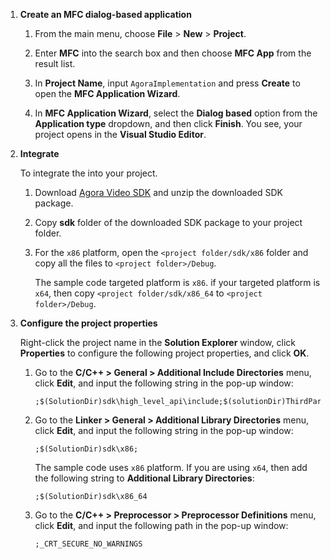
<PlatformWrapper platform="windows">

1. **Create an MFC dialog-based application**

    1. From the main menu, choose **File** > **New** > **Project**.

    1. Enter **MFC** into the search box and then choose **MFC App** from the result list.
    
    1. In **Project Name**, input `AgoraImplementation` and press **Create** to open the **MFC Application Wizard**.

    1. In **MFC Application Wizard**, select the **Dialog based** option from the **Application type** dropdown, and then click **Finish**. You see, your project opens in the **Visual Studio Editor**.


1. **Integrate <Vpd k="SDK" />**

    To integrate the <Vpd k="SDK" /> into your project.

    1. Download [Agora Video SDK](https://download.agora.io/sdk/release/Agora_Native_SDK_for_Windows_v4.1.0_FULL.zip) and unzip the downloaded SDK package.

    1. Copy **sdk** folder of the downloaded SDK package to your project folder.

    1. For the `x86` platform, open the `<project folder/sdk/x86` folder and copy all the files to `<project folder>/Debug`.
       
         The sample code targeted platform is `x86`. if your targeted platform is `x64`, then copy `<project folder/sdk/x86_64` to `<project folder>/Debug`.

1. **Configure the project properties**

    Right-click the project name in the **Solution Explorer** window, click **Properties** to configure the following project properties, and click **OK**.

    1. Go to the **C/C++ > General > Additional Include Directories** menu, click **Edit**, and input the following string in the pop-up window:
       
       ```
       ;$(SolutionDir)sdk\high_level_api\include;$(solutionDir)ThirdParty\libYUV;$(ProjectDir)
       ```

    1. Go to the **Linker > General > Additional Library Directories** menu, click **Edit**, and input the following string in the pop-up window:

       ```
       ;$(SolutionDir)sdk\x86;
       ```
       The sample code uses `x86` platform. If you are using `x64`, then add the following string to **Additional Library Directories**:

       ```
       ;$(SolutionDir)sdk\x86_64
       ``` 

    1. Go to the **C/C++ > Preprocessor > Preprocessor Definitions** menu, click **Edit**, and input the following path in the pop-up window:

       ```
       ;_CRT_SECURE_NO_WARNINGS
       ```

</PlatformWrapper>